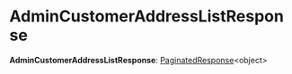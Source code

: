 
# AdminCustomerAddressListResponse

 **AdminCustomerAddressListResponse**: [PaginatedResponse](../types.HttpTypes.PaginatedResponse/page.mdx)&#60;object&#62;
